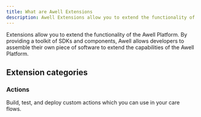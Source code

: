 ```yaml
---
title: What are Awell Extensions
description: Awell Extensions allow you to extend the functionality of the Awell Platform
---
```


Extensions allow you to extend the functionality of the Awell Platform. By providing a toolkit of SDKs and components, Awell allows developers to assemble their own piece of software to extend the capabilities of the Awell Platform.

## Extension categories

### Actions

Build, test, and deploy custom actions which you can use in your care flows.
